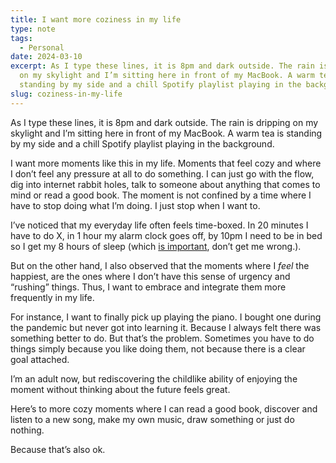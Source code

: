 ```yaml
---
title: I want more coziness in my life
type: note
tags:
  - Personal
date: 2024-03-10
excerpt: As I type these lines, it is 8pm and dark outside. The rain is dripping
  on my skylight and I’m sitting here in front of my MacBook. A warm tea is
  standing by my side and a chill Spotify playlist playing in the background.
slug: coziness-in-my-life
---
```


As I type these lines, it is 8pm and dark outside. The rain is dripping on my skylight and I’m sitting here in front of my MacBook. A warm tea is standing by my side and a chill Spotify playlist playing in the background.

I want more moments like this in my life. Moments that feel cozy and where I don’t feel any pressure at all to do something. I can just go with the flow, dig into internet rabbit holes, talk to someone about anything that comes to mind or read a good book. The moment is not confined by a time where I have to stop doing what I’m doing. I just stop when I want to.

I’ve noticed that my everyday life often feels time-boxed. In 20 minutes I have to do X, in 1 hour my alarm clock goes off, by 10pm I need to be in bed so I get my 8 hours of sleep (which [is important](https://www.amazon.com/Why-We-Sleep-Unlocking-Dreams/dp/1501144316), don’t get me wrong.).

But on the other hand, I also observed that the moments where I _feel_ the happiest, are the ones where I don’t have this sense of urgency and “rushing” things. Thus, I want to embrace and integrate them more frequently in my life.

For instance, I want to finally pick up playing the piano. I bought one during the pandemic but never got into learning it. Because I always felt there was something better to do. But that’s the problem. Sometimes you have to do things simply because you like doing them, not because there is a clear goal attached.

I’m an adult now, but rediscovering the childlike ability of enjoying the moment without thinking about the future feels great.

Here’s to more cozy moments where I can read a good book, discover and listen to a new song, make my own music, draw something or just do nothing.

Because that’s also ok.
